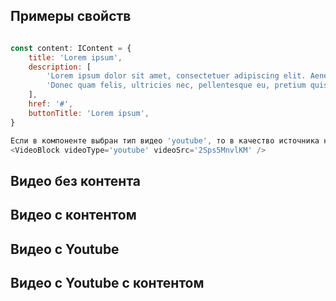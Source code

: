 
## Примеры свойств

```javascript

const content: IContent = {
    title: 'Lorem ipsum',
    description: [
        'Lorem ipsum dolor sit amet, consectetuer adipiscing elit. Aenean commodo ligula eget dolor. Aenean massa. Cum sociis natoque penatibus et magnis dis parturient montes, nascetur ridiculus mus.',
        'Donec quam felis, ultricies nec, pellentesque eu, pretium quis, sem. Nulla consequat massa quis enim. Donec pede justo, fringilla vel, aliquet nec, vulputate eget, arcu. '
    ],
    href: '#',
    buttonTitle: 'Lorem ipsum',
}

Если в компоненте выбран тип видео 'youtube', то в качество источника необходимо указать id видео:
<VideoBlock videoType='youtube' videoSrc='2Sps5MnvlKM' />

```

## Видео без контента

<Playground>
    <VideoBlock
        videoSrc={video}
    />
</Playground>

## Видео с контентом

<Playground>
    <VideoBlock
        content={content}
        videoSrc={video}
    />
</Playground>

## Видео с Youtube

<Playground>
    <VideoBlock
        videoSrc={youtubeVideoId}
        videoType="youtube"
    />
</Playground>

## Видео с Youtube с контентом

<Playground>
    <VideoBlock
        content={content}
        videoSrc={youtubeVideoId}
        videoType="youtube"
    />
</Playground>
